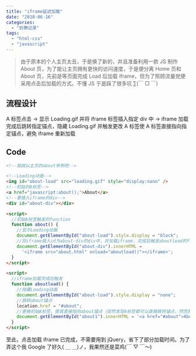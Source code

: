 ```yaml
---
title: "iframe延迟加载"
date: "2018-06-16"
categories:
  - "折腾记录"
tags:
  - "html-css"
  - "javascript"
---
```


> 由于原本的个人主页太丑，于是换了新的，并且准备利用一款 JS 制作 About 页，为了能让主页拥有更快的访问速度，于是便分离 Home 页和 About 页，先前是等页面完成 Load 后加载 iframe，但为了照顾流量党便采用点击后加载的方式。不懂 JS 于是踩了很多坑 ∑(￣ □ ￣)

## 流程设计

A 标签点击 -> 显示 Loading.gif 并将 iframe 标签插入指定 div 中 -> iframe 加载完成后跳转指定锚点，隐藏 Loading.gif 并触发更改 A 标签使 A 标签直接指向指定锚点，避免 iframe 重新加载

## Code

```html
<!--我就以主页的about举例吧-->

<!--Loading动画-->
<img id="about-load" src="loading.gif" style="display:nano" />
<!--初始的A标签-->
<a href="javascript:about();">About</a>
<!--要插入iframe的div-->
<div id="about-div"></div>

<script>
  //初始A标签触发的function
  function about() {
    //显示Loading动画
    document.getElementById("about-load").style.display = "block";
    //将iframe插入id为about-div的div中，并加载iframe，完成后触发aboutload的function
    document.getElementById("about-div").innerHTML =
      '<iframe src="about.html" onload="aboutload()"></iframe>';
  }
</script>

<script>
  //iframe加载完成后触发
  function aboutload() {
    //隐藏Loading动画
    document.getElementById("about-load").style.display = "none";
    //跳转about锚点
    location.href = "#about";
    //更换初始A标签，使其直接指向about锚点（突然发现A标签都可以直接跳转锚点，然而我还用js模拟href(=\_=)）
    document.getElementById("about1").innerHTML = '<a href="#about">About</a>';
  }
</script>
```

至此，点击加载 iframe 已完成，不需要用到 jQuery，省下了部分加载时间。为了弄这个我 Google 了好久( ＿ ＿)ノ，我果然还是菜鸡(￣ ▽ ￣～)
